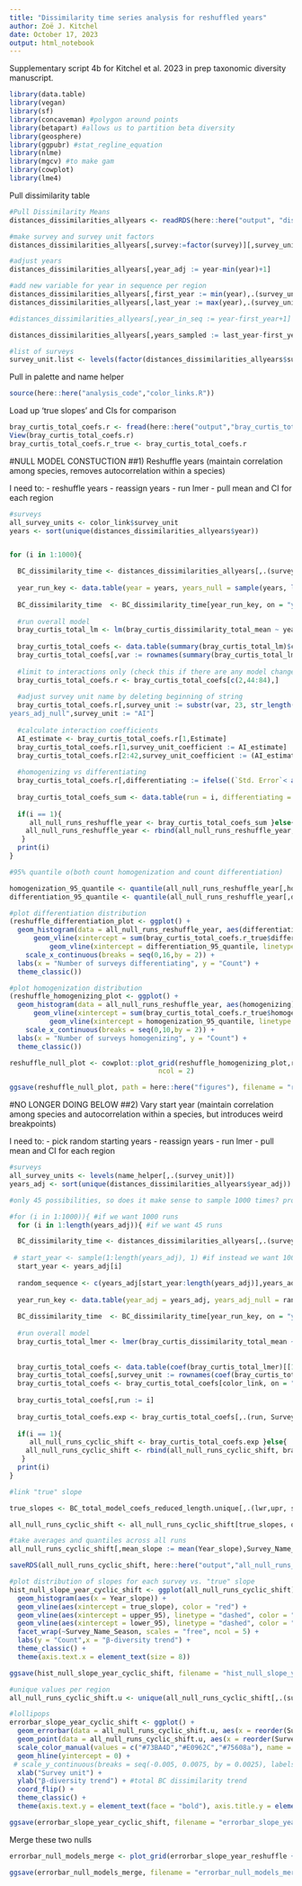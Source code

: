 ```yaml
---
title: "Dissimilarity time series analysis for reshuffled years"
author: Zoë J. Kitchel
date: October 17, 2023
output: html_notebook
---
```


Supplementary script 4b for Kitchel et al. 2023 in prep taxonomic diversity manuscript.

```r
library(data.table)
library(vegan)
library(sf)
library(concaveman) #polygon around points
library(betapart) #allows us to partition beta diversity
library(geosphere)
library(ggpubr) #stat_regline_equation
library(nlme)
library(mgcv) #to make gam
library(cowplot)
library(lme4)

```

Pull dissimilarity table
```r
#Pull Dissimilarity Means
distances_dissimilarities_allyears <- readRDS(here::here("output", "dissimilarities", "distances_dissimilarities_allyears.rds"))

#make survey and survey unit factors
distances_dissimilarities_allyears[,survey:=factor(survey)][,survey_unit:=factor(survey_unit)]

#adjust years
distances_dissimilarities_allyears[,year_adj := year-min(year)+1]

#add new variable for year in sequence per region
distances_dissimilarities_allyears[,first_year := min(year),.(survey_unit)]
distances_dissimilarities_allyears[,last_year := max(year),.(survey_unit)]

#distances_dissimilarities_allyears[,year_in_seq := year-first_year+1]

distances_dissimilarities_allyears[,years_sampled := last_year-first_year+1]

#list of surveys
survey_unit.list <- levels(factor(distances_dissimilarities_allyears$survey_unit))


```
 
 Pull in palette and name helper
```r
source(here::here("analysis_code","color_links.R"))
```

Load up 'true slopes' and CIs for comparison
```r

bray_curtis_total_coefs.r <- fread(here::here("output","bray_curtis_total_coefs.r.csv"))
View(bray_curtis_total_coefs.r)
bray_curtis_total_coefs.r_true <- bray_curtis_total_coefs.r
```


#NULL MODEL CONSTUCTION
##1) Reshuffle years (maintain correlation among species, removes autocorrelation within a species)

I need to:
- reshuffle years
- reassign years
- run lmer
- pull mean and CI for each region
```r
#surveys
all_survey_units <- color_link$survey_unit
years <- sort(unique(distances_dissimilarities_allyears$year))


for (i in 1:1000){

  BC_dissimilarity_time <- distances_dissimilarities_allyears[,.(survey_unit, year, year_adj, bray_curtis_dissimilarity_total_mean)]
  
  year_run_key <- data.table(year = years, years_null = sample(years, length(years), replace = F))
  
  BC_dissimilarity_time  <- BC_dissimilarity_time[year_run_key, on = "year"]
  
  #run overall model
  bray_curtis_total_lm <- lm(bray_curtis_dissimilarity_total_mean ~ years_null * survey_unit,data = BC_dissimilarity_time)
    
  bray_curtis_total_coefs <- data.table(summary(bray_curtis_total_lm)$coefficients)
  bray_curtis_total_coefs[,var := rownames(summary(bray_curtis_total_lm)$coefficients)]
  
  #limit to interactions only (check this if there are any model changes!) row 2 and rows 44:84
  bray_curtis_total_coefs.r <- bray_curtis_total_coefs[c(2,44:84),]
  
  #adjust survey unit name by deleting beginning of string
  bray_curtis_total_coefs.r[,survey_unit := substr(var, 23, str_length(var))][var == "	
years_adj_null",survey_unit := "AI"]
  
  #calculate interaction coefficients
  AI_estimate <- bray_curtis_total_coefs.r[1,Estimate]
  bray_curtis_total_coefs.r[1,survey_unit_coefficient := AI_estimate]
  bray_curtis_total_coefs.r[2:42,survey_unit_coefficient := (AI_estimate + Estimate)]
  
  #homogenizing vs differentiating
  bray_curtis_total_coefs.r[,differentiating := ifelse((`Std. Error`< abs(survey_unit_coefficient) & survey_unit_coefficient > 0),1,0)][,homogenizing := ifelse((`Std. Error`< abs(survey_unit_coefficient) & survey_unit_coefficient < 0),1,0)]
  
  bray_curtis_total_coefs_sum <- data.table(run = i, differentiating = sum(  bray_curtis_total_coefs.r$differentiating), homogenizing = sum(  bray_curtis_total_coefs.r$homogenizing))
  
  if(i == 1){
     all_null_runs_reshuffle_year <- bray_curtis_total_coefs_sum }else{
    all_null_runs_reshuffle_year <- rbind(all_null_runs_reshuffle_year, bray_curtis_total_coefs_sum)
   }
  print(i)
}

#95% quantile o(both count homogenization and count differentiation)

homogenization_95_quantile <- quantile(all_null_runs_reshuffle_year[,homogenizing], 0.95)
differentiation_95_quantile <- quantile(all_null_runs_reshuffle_year[,differentiating], 0.95)

#plot differentiation distribution
(reshuffle_differentiation_plot <- ggplot() +
  geom_histogram(data = all_null_runs_reshuffle_year, aes(differentiating), binwidth = 1) +
      geom_vline(xintercept = sum(bray_curtis_total_coefs.r_true$differentiating), color = "red") +
          geom_vline(xintercept = differentiation_95_quantile, linetype = "dashed") +
    scale_x_continuous(breaks = seq(0,16,by = 2)) +
  labs(x = "Number of surveys differentiating", y = "Count") +
  theme_classic())

#plot homogenization distribution
(reshuffle_homogenizing_plot <- ggplot() +
  geom_histogram(data = all_null_runs_reshuffle_year, aes(homogenizing), binwidth = 1) +
      geom_vline(xintercept = sum(bray_curtis_total_coefs.r_true$homogenizing), color = "red") +
          geom_vline(xintercept = homogenization_95_quantile, linetype = "dashed") +
    scale_x_continuous(breaks = seq(0,10,by = 2)) +
  labs(x = "Number of surveys homogenizing", y = "Count") +
  theme_classic())

reshuffle_null_plot <- cowplot::plot_grid(reshuffle_homogenizing_plot,reshuffle_differentiation_plot, 
                                     ncol = 2)

ggsave(reshuffle_null_plot, path = here::here("figures"), filename = "reshuffle_null_plot.jpg", width = 6.5, height = 3)

```














#NO LONGER DOING BELOW
##2) Vary start year (maintain correlation among species and autocorrelation within a species, but introduces weird breakpoints)

I need to:
- pick random starting years
- reassign years
- run lmer
- pull mean and CI for each region
```r
#surveys
all_survey_units <- levels(name_helper[,.(survey_unit)])
years_adj <- sort(unique(distances_dissimilarities_allyears$year_adj))

#only 45 possibilities, so does it make sense to sample 1000 times? probably not?

#for (i in 1:1000)){ #if we want 1000 runs
  for (i in 1:length(years_adj)){ #if we want 45 runs

  BC_dissimilarity_time <- distances_dissimilarities_allyears[,.(survey_unit, year, year_adj, bray_curtis_dissimilarity_total_mean)]
  
 # start_year <- sample(1:length(years_adj), 1) #if instead we want 1000 random runs
  start_year <- years_adj[i]
  
  random_sequence <- c(years_adj[start_year:length(years_adj)],years_adj[1:start_year-1])
  
  year_run_key <- data.table(year_adj = years_adj, years_adj_null = random_sequence)
  
  BC_dissimilarity_time  <- BC_dissimilarity_time[year_run_key, on = "year_adj"]
  
  #run overall model
  bray_curtis_total_lmer <- lmer(bray_curtis_dissimilarity_total_mean ~ years_adj_null + (1 + years_adj_null|survey_unit),data = BC_dissimilarity_time)
  
    
  bray_curtis_total_coefs <- data.table(coef(bray_curtis_total_lmer)[[1]])
  bray_curtis_total_coefs[,survey_unit := rownames(coef(bray_curtis_total_lmer)[[1]])][,Year_slope := signif(years_adj_null,3)][,Intercept := signif(`(Intercept)`,3)]
  bray_curtis_total_coefs <- bray_curtis_total_coefs[color_link, on = "survey_unit"]
  
  bray_curtis_total_coefs[,run := i]
  
  bray_curtis_total_coefs.exp <- bray_curtis_total_coefs[,.(run, Survey_Name_Season, survey_unit, Intercept, Year_slope)]
  
  if(i == 1){
     all_null_runs_cyclic_shift <- bray_curtis_total_coefs.exp }else{
    all_null_runs_cyclic_shift <- rbind(all_null_runs_cyclic_shift, bray_curtis_total_coefs.exp)
   }
  print(i)
}

#link "true" slope

true_slopes <- BC_total_model_coefs_reduced_length.unique[,.(lwr,upr, survey_unit, year_adj, Directional_Change, significant, Directional_Change_sig, trend_color)]

all_null_runs_cyclic_shift <- all_null_runs_cyclic_shift[true_slopes, on = "survey_unit"]

#take averages and quantiles across all runs
all_null_runs_cyclic_shift[,mean_slope := mean(Year_slope),Survey_Name_Season][,upper_95 := quantile(Year_slope,0.975),Survey_Name_Season][,lower_95 := quantile(Year_slope,0.025),Survey_Name_Season][,true_slope := year_adj]

saveRDS(all_null_runs_cyclic_shift, here::here("output","all_null_runs_cyclic_shift.Rds"))

#plot distribution of slopes for each survey vs. "true" slope
hist_null_slope_year_cyclic_shift <- ggplot(all_null_runs_cyclic_shift) +
  geom_histogram(aes(x = Year_slope)) +
  geom_vline(aes(xintercept = true_slope), color = "red") +
  geom_vline(aes(xintercept = upper_95), linetype = "dashed", color = "grey") +
  geom_vline(aes(xintercept = lower_95), linetype = "dashed", color = "grey") +
  facet_wrap(~Survey_Name_Season, scales = "free", ncol = 5) +
  labs(y = "Count",x = "β-diversity trend") +
  theme_classic() +
  theme(axis.text.x = element_text(size = 8))

ggsave(hist_null_slope_year_cyclic_shift, filename = "hist_null_slope_year_cyclic_shift.jpg", path = here::here("figures"), height = 10, width = 12)

#unique values per region
all_null_runs_cyclic_shift.u <- unique(all_null_runs_cyclic_shift[,.(survey_unit, Survey_Name_Season,mean_slope, upper_95, lower_95, true_slope, lwr, upr, Directional_Change, significant, Directional_Change_sig, trend_color)])

#lollipops
errorbar_slope_year_cyclic_shift <- ggplot() +
  geom_errorbar(data = all_null_runs_cyclic_shift.u, aes(x = reorder(Survey_Name_Season, true_slope) , y = mean_slope, label = Survey_Name_Season, ymin = lower_95, ymax = upper_95), color = "grey50", width = 0) + #add confidence intervals
  geom_point(data = all_null_runs_cyclic_shift.u, aes(x = reorder(Survey_Name_Season, true_slope) , y = true_slope, label = Survey_Name_Season, color = Directional_Change_sig), shape = 18, size = 3) +
  scale_color_manual(values = c("#73BA4D","#E0962C","#75608a"), name = "Dissimilarity trend", guide="none") +
  geom_hline(yintercept = 0) +
 # scale_y_continuous(breaks = seq(-0.005, 0.0075, by = 0.0025), labels = c("-0.005","","0", "", "0.005",  "")) +
  xlab("Survey unit") +
  ylab("β-diversity trend") + #total BC dissimilarity trend
  coord_flip() +
  theme_classic() +
  theme(axis.text.y = element_text(face = "bold"), axis.title.y = element_blank(), axis.text.x = element_text(size = 15), axis.title.x = element_text(size = 15), legend.position = c(0.1,0.8), legend.direction = "vertical", legend.text = element_text(size = 15), legend.title = element_text(size = 16))

ggsave(errorbar_slope_year_cyclic_shift, filename = "errorbar_slope_year_cyclic_shift.jpg", path = here::here("figures"), height = 5, width = 5)

```
Merge these two nulls
```r

errorbar_null_models_merge <- plot_grid(errorbar_slope_year_reshuffle + theme(axis.title.x = element_blank(), axis.text.x =element_blank()), errorbar_slope_year_cyclic_shift, ncol = 1, labels = c("a.","b."), vjust = 1, hjust = -0.2)

ggsave(errorbar_null_models_merge, filename = "errorbar_null_models_merge.jpg", path = here::here("figures"), height = 9, width = 10)
```

